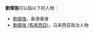 '''劉偉強'''可以指以下的人物：
*[[劉偉強|劉偉強]]，香港導演
*[[劉偉強_(馬來西亞)|劉偉強 (馬來西亞)]]，马来西亚政治人物
{{disambig|L劉|CAT=三字劉姓人名消歧義}}